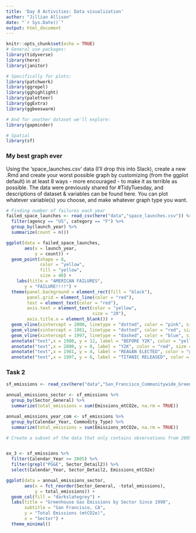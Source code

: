 ```yaml
---
title: 'Day 8 Activities: Data visualization'
author: "Jillian Allison"
date: "`r Sys.Date()`"
output: html_document
---
```


```r
knitr::opts_chunk$set(echo = TRUE)
# General use packages:
library(tidyverse)
library(here)
library(janitor)

# Specifically for plots:
library(patchwork)
library(ggrepel)
library(gghighlight)
library(paletteer)
library(ggExtra)
library(ggbeeswarm)

# And for another dataset we'll explore:
library(gapminder)

# Spatial
library(sf)
```

### My best graph ever 

Using the ‘space_launches.csv’ data (I’ll drop this into Slack), create a new .Rmd and create your worst possible graph by customizing (from the ggplot default) in at least 8 ways - more encouraged - to make it as terrible as possible. The data were previously shared for #TidyTuesday, and descriptions of dataset & variables can be found here. You can plot whatever variable(s) you choose, and make whatever graph type you want.


```r
# Finding number of failures each year 
failed_space_launches <- read_csv(here("data","space_launches.csv")) %>%
  filter(agency == "US", category == "F") %>% 
  group_by(launch_year) %>%
  summarize(count = n())
```

```r
ggplot(data = failed_space_launches, 
       aes(x = launch_year, 
           y = count)) +
  geom_point(shape = 8, 
             color = "yellow",
             fill = "yellow",
             size = 40) + 
    labs(title = "AMERICAN FAILURES",
       y = "FAILURE!!!!") + 
  theme(panel.background = element_rect(fill = "black"),
        panel.grid = element_line(color = "red"), 
        text = element_text(color = "red"),
        axis.text = element_text(color = "yellow", 
                                 size = "20"), 
        axis.title.x = element_blank()) + 
  geom_vline(xintercept = 2000, linetype = "dotted", color = "pink", size = 5) + 
  geom_vline(xintercept = 1981, linetype = "dotted", color = "red", size = 5) + 
  geom_vline(xintercept = 1997, linetype = "dashed", color = "blue", size = 5) +
  annotate("text",x = 1980, y = 12, label = "BEFORE Y2K", color = "yellow", size = 13) + 
  annotate("text",x = 2000, y = 8, label = "Y2K", color = "red", size = 13) +
  annotate("text",x = 1981, y = 4, label = "REAGAN ELECTED", color = "green", size = 8) +
  annotate("text",x = 1997, y = 6, label = "TITANIC RELEASED", color = "dodgerblue", size = 5) 

```


### Task 2

```r
sf_emissions <- read_csv(here("data","San_Francisco_Communitywide_Greenhouse_Gas_Inventory.csv"))

annual_emissions_sector <- sf_emissions %>%
  group_by(Sector_General) %>%
  summarize(total_emissions = sum(Emissions_mtCO2e, na.rm = TRUE))

annual_emissions_year_com <- sf_emissions %>% 
  group_by(Calendar_Year, Commodity_Type) %>%
  summarize(total_emissions = sum(Emissions_mtCO2e, na.rm = TRUE))

# Create a subset of the data that only contains observations from 2005 on, only for observations where Sector_Detail2 contains the pattern “PG&E”, then limit to columns Calendar_Year, Sector_Detail2 and Emissions_mtCO2e.


ex_3 <- sf_emissions %>%
  filter(Calendar_Year >= 2005) %>% 
  filter(grepl("PG&E", Sector_Detail2)) %>%
  select(Calendar_Year, Sector_Detail2, Emissions_mtCO2e)

```

```r
ggplot(data = annual_emissions_sector, 
       aes(x = fct_reorder(Sector_General, -total_emissions),
           y = total_emissions)) + 
  geom_col(fill = "darkslategrey") + 
  labs(title = "Greenhouse Gas Emissions by Sector Since 1990",
       subtitle = "San Francisco, CA",
       y = "Total Emissions (mtCO2e)",
       x = "Sector") + 
  theme_minimal() 
```

